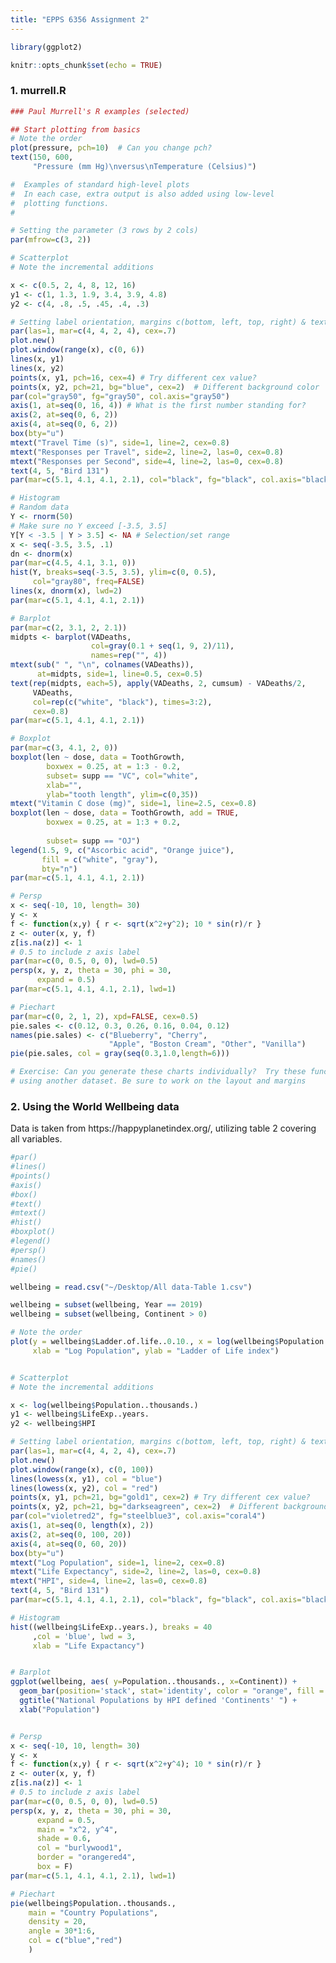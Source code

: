 ```yaml
---
title: "EPPS 6356 Assignment 2"
---
```



```r
library(ggplot2)

knitr::opts_chunk$set(echo = TRUE)
```


### 1. murrell.R


```r
### Paul Murrell's R examples (selected)

## Start plotting from basics 
# Note the order
plot(pressure, pch=10)  # Can you change pch?
text(150, 600, 
     "Pressure (mm Hg)\nversus\nTemperature (Celsius)")

#  Examples of standard high-level plots 
#  In each case, extra output is also added using low-level 
#  plotting functions.
# 

# Setting the parameter (3 rows by 2 cols)
par(mfrow=c(3, 2))

# Scatterplot
# Note the incremental additions

x <- c(0.5, 2, 4, 8, 12, 16)
y1 <- c(1, 1.3, 1.9, 3.4, 3.9, 4.8)
y2 <- c(4, .8, .5, .45, .4, .3)

# Setting label orientation, margins c(bottom, left, top, right) & text size
par(las=1, mar=c(4, 4, 2, 4), cex=.7) 
plot.new()
plot.window(range(x), c(0, 6))
lines(x, y1)
lines(x, y2)
points(x, y1, pch=16, cex=4) # Try different cex value?  
points(x, y2, pch=21, bg="blue", cex=2)  # Different background color
par(col="gray50", fg="gray50", col.axis="gray50")
axis(1, at=seq(0, 16, 4)) # What is the first number standing for?
axis(2, at=seq(0, 6, 2))
axis(4, at=seq(0, 6, 2))
box(bty="u")
mtext("Travel Time (s)", side=1, line=2, cex=0.8)
mtext("Responses per Travel", side=2, line=2, las=0, cex=0.8)
mtext("Responses per Second", side=4, line=2, las=0, cex=0.8)
text(4, 5, "Bird 131")
par(mar=c(5.1, 4.1, 4.1, 2.1), col="black", fg="black", col.axis="black")

# Histogram
# Random data
Y <- rnorm(50)
# Make sure no Y exceed [-3.5, 3.5]
Y[Y < -3.5 | Y > 3.5] <- NA # Selection/set range
x <- seq(-3.5, 3.5, .1)
dn <- dnorm(x)
par(mar=c(4.5, 4.1, 3.1, 0))
hist(Y, breaks=seq(-3.5, 3.5), ylim=c(0, 0.5), 
     col="gray80", freq=FALSE)
lines(x, dnorm(x), lwd=2)
par(mar=c(5.1, 4.1, 4.1, 2.1))

# Barplot
par(mar=c(2, 3.1, 2, 2.1)) 
midpts <- barplot(VADeaths, 
                  col=gray(0.1 + seq(1, 9, 2)/11), 
                  names=rep("", 4))
mtext(sub(" ", "\n", colnames(VADeaths)),
      at=midpts, side=1, line=0.5, cex=0.5)
text(rep(midpts, each=5), apply(VADeaths, 2, cumsum) - VADeaths/2,
     VADeaths, 
     col=rep(c("white", "black"), times=3:2), 
     cex=0.8)
par(mar=c(5.1, 4.1, 4.1, 2.1))  

# Boxplot
par(mar=c(3, 4.1, 2, 0))
boxplot(len ~ dose, data = ToothGrowth,
        boxwex = 0.25, at = 1:3 - 0.2,
        subset= supp == "VC", col="white",
        xlab="",
        ylab="tooth length", ylim=c(0,35))
mtext("Vitamin C dose (mg)", side=1, line=2.5, cex=0.8)
boxplot(len ~ dose, data = ToothGrowth, add = TRUE,
        boxwex = 0.25, at = 1:3 + 0.2,
        
        subset= supp == "OJ")
legend(1.5, 9, c("Ascorbic acid", "Orange juice"), 
       fill = c("white", "gray"), 
       bty="n")
par(mar=c(5.1, 4.1, 4.1, 2.1))

# Persp
x <- seq(-10, 10, length= 30)
y <- x
f <- function(x,y) { r <- sqrt(x^2+y^2); 10 * sin(r)/r }
z <- outer(x, y, f)
z[is.na(z)] <- 1
# 0.5 to include z axis label
par(mar=c(0, 0.5, 0, 0), lwd=0.5)
persp(x, y, z, theta = 30, phi = 30, 
      expand = 0.5)
par(mar=c(5.1, 4.1, 4.1, 2.1), lwd=1)

# Piechart
par(mar=c(0, 2, 1, 2), xpd=FALSE, cex=0.5)
pie.sales <- c(0.12, 0.3, 0.26, 0.16, 0.04, 0.12)
names(pie.sales) <- c("Blueberry", "Cherry",
                      "Apple", "Boston Cream", "Other", "Vanilla")
pie(pie.sales, col = gray(seq(0.3,1.0,length=6))) 

# Exercise: Can you generate these charts individually?  Try these functions 
# using another dataset. Be sure to work on the layout and margins
```



### 2. Using the World Wellbeing data

Data is taken from https://happyplanetindex.org/, utilizing table 2 covering all variables.

```r

#par()
#lines()
#points()
#axis()
#box()
#text()
#mtext()
#hist()
#boxplot()
#legend()
#persp()
#names()
#pie()

wellbeing = read.csv("~/Desktop/All data-Table 1.csv")

wellbeing = subset(wellbeing, Year == 2019)
wellbeing = subset(wellbeing, Continent > 0)

# Note the order
plot(y = wellbeing$Ladder.of.life..0.10., x = log(wellbeing$Population..thousands.), pch=4,
     xlab = "Log Population", ylab = "Ladder of Life index")


# Scatterplot
# Note the incremental additions

x <- log(wellbeing$Population..thousands.)
y1 <- wellbeing$LifeExp..years.
y2 <- wellbeing$HPI

# Setting label orientation, margins c(bottom, left, top, right) & text size
par(las=1, mar=c(4, 4, 2, 4), cex=.7) 
plot.new()
plot.window(range(x), c(0, 100))
lines(lowess(x, y1), col = "blue")
lines(lowess(x, y2), col = "red")
points(x, y1, pch=21, bg="gold1", cex=2) # Try different cex value?  
points(x, y2, pch=21, bg="darkseagreen", cex=2)  # Different background color
par(col="violetred2", fg="steelblue3", col.axis="coral4")
axis(1, at=seq(0, length(x), 2))
axis(2, at=seq(0, 100, 20))
axis(4, at=seq(0, 60, 20))
box(bty="u")
mtext("Log Population", side=1, line=2, cex=0.8)
mtext("Life Expectancy", side=2, line=2, las=0, cex=0.8)
mtext("HPI", side=4, line=2, las=0, cex=0.8)
text(4, 5, "Bird 131")
par(mar=c(5.1, 4.1, 4.1, 2.1), col="black", fg="black", col.axis="black")

# Histogram
hist((wellbeing$LifeExp..years.), breaks = 40
     ,col = 'blue', lwd = 3,
     xlab = "Life Expactancy")


# Barplot
ggplot(wellbeing, aes( y=Population..thousands., x=Continent)) + 
  geom_bar(position='stack', stat='identity', color = "orange", fill = "black") +
  ggtitle("National Populations by HPI defined 'Continents' ") +
  xlab("Population")


# Persp
x <- seq(-10, 10, length= 30)
y <- x
f <- function(x,y) { r <- sqrt(x^2+y^4); 10 * sin(r)/r }
z <- outer(x, y, f)
z[is.na(z)] <- 1
# 0.5 to include z axis label
par(mar=c(0, 0.5, 0, 0), lwd=0.5)
persp(x, y, z, theta = 30, phi = 30, 
      expand = 0.5,
      main = "x^2, y^4",
      shade = 0.6,
      col = "burlywood1",
      border = "orangered4",
      box = F)
par(mar=c(5.1, 4.1, 4.1, 2.1), lwd=1)

# Piechart
pie(wellbeing$Population..thousands.,
    main = "Country Populations",
    density = 20,
    angle = 30*1:6,
    col = c("blue","red")
    )
```






